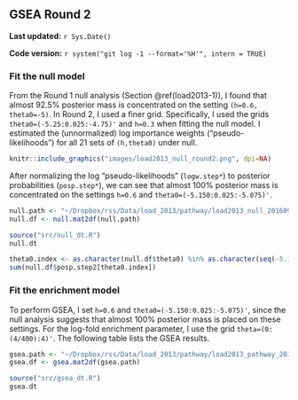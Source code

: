 ## GSEA Round 2 {#load2013-2}

**Last updated:** `r Sys.Date()`

**Code version:** `r system("git log -1 --format='%H'", intern = TRUE)`

### Fit the null model

From the Round 1 null analysis (Section \@ref(load2013-1)), I found that almost 92.5% posterior mass is concentrated on the setting `(h=0.6, theta0=-5)`. In Round 2, I used a finer grid. Specifically, I used the grids `theta0=(-5.25:0.025:-4.75)'` and `h=0.3` when fitting the null model. I estimated the (unnormalized) log importance weights ("pseudo-likelihoods") for all 21 sets of `(h,theta0)` under null. 

```r
knitr::include_graphics("images/load2013_null_round2.png", dpi=NA)
```

After normalizing the log "pseudo-likelihoods" (`logw.step*`) to posterior probabilities (`posp.step*`), we can see that almost 100% posterior mass is concentrated on the settings `h=0.6` and `theta0=(-5.150:0.025:-5.075)'`.
```r
null.path <- "~/Dropbox/rss/Data/load_2013/pathway/load2013_null_201609.mat"
null.df <- null.mat2df(null.path)
```

```r
source("src/null_dt.R")
null.dt
```

```r
theta0.index <- as.character(null.df$theta0) %in% as.character(seq(-5.150,-5.075,by=0.025)) 
sum(null.df$posp.step2[theta0.index]) 
```

### Fit the enrichment model

To perform GSEA, I set `h=0.6` and `theta0=(-5.150:0.025:-5.075)'`, since the null analysis suggests that almost 100% posterior mass is placed on these settings. For the log-fold enrichment parameter, I use the grid `theta=(0:(4/400):4)'`. The following table lists the GSEA results. 
```r
gsea.path <- "~/Dropbox/rss/Data/load_2013/pathway/load2013_pathway_201609.mat"
gsea.df <- gsea.mat2df(gsea.path) 
```

```r
source("src/gsea_dt.R")
gsea.dt
```


